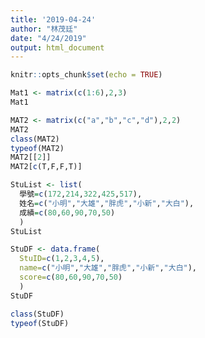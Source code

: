```yaml
---
title: '2019-04-24'
author: "林茂廷"
date: "4/24/2019"
output: html_document
---
```


```r
knitr::opts_chunk$set(echo = TRUE)

```

```r
Mat1 <- matrix(c(1:6),2,3)
Mat1
```

```r
MAT2 <- matrix(c("a","b","c","d"),2,2)
MAT2
class(MAT2)
typeof(MAT2)
MAT2[[2]]
MAT2[c(T,F,F,T)]

```

```r
StuList <- list(
  學號=c(172,214,322,425,517),
  姓名=c("小明","大雄","胖虎","小新","大白"),
  成績=c(80,60,90,70,50)
  )
StuList
```

```r
StuDF <- data.frame(
  StuID=c(1,2,3,4,5),
  name=c("小明","大雄","胖虎","小新","大白"),
  score=c(80,60,90,70,50)
  )
StuDF 
```

```r
class(StuDF)
typeof(StuDF)
```















